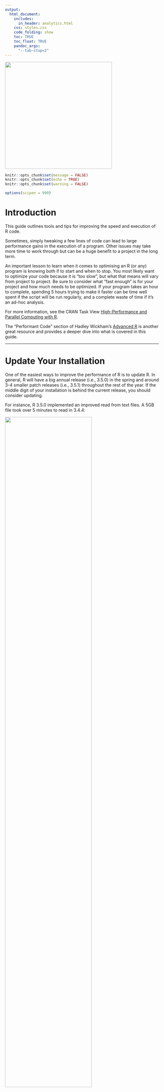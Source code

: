 ```yaml
---
output: 
  html_document:
    includes:
      in_header: analytics.html  	
    css: styles.css
    code_folding: show
    toc: TRUE
    toc_float: TRUE
    pandoc_args:
      "--tab-stop=2"
---
```


<link rel="stylesheet" href="//fonts.googleapis.com/css?family=Lato" />

::: {#header}
<img src="graphics-guide/www/images/urban-institute-logo.png" width="350"/>
:::

```r
knitr::opts_chunk$set(message = FALSE)
knitr::opts_chunk$set(echo = TRUE)
knitr::opts_chunk$set(warning = FALSE)

options(scipen = 999)
```

# Introduction

This guide outlines tools and tips for improving the speed and execution of R code.

Sometimes, simply tweaking a few lines of code can lead to large performance gains in the execution of a program. Other issues may take more time to work through but can be a huge benefit to a project in the long term.

An important lesson to learn when it comes to optimising an R (or any) program is knowing both if to start and when to stop. You most likely want to optimize your code because it is "too slow", but what that means will vary from project to project. Be sure to consider what "fast enough" is for your project and how much needs to be optimized. If your program takes an hour to complete, spending 5 hours trying to make it faster can be time well spent if the script will be run regularly, and a complete waste of time if it's an ad-hoc analysis.

For more information, see the CRAN Task View [High-Performance and Parallel Computing with R](https://CRAN.R-project.org/view=HighPerformanceComputing).

The "Performant Code" section of Hadley Wickham's [Advanced R](http://adv-r.had.co.nz/) is another great resource and provides a deeper dive into what is covered in this guide.

------------------------------------------------------------------------

# Update Your Installation

One of the easiest ways to improve the performance of R is to update R. In general, R will have a big annual release (i.e., 3.5.0) in the spring and around 3-4 smaller patch releases (i.e., 3.5.1) throughout the rest of the year. If the middle digit of your installation is behind the current release, you should consider updating.

For instance, R 3.5.0 implemented an improved read from text files. A 5GB file took over 5 minutes to read in 3.4.4:

![](optimization/images/data-load-3-4.png){width="75%"}

While 3.5.0 took less than half the time:

![](optimization/images/data-load-3-5.png){width="75%"}

To see what the R-core development team is up to, check out the [NEWS](https://cran.r-project.org/doc/manuals/r-devel/NEWS.html) file from the R project.

------------------------------------------------------------------------

# Profiling & Benchmarking

In order to efficiently optimize your code, you'll first need to know where it's running slowest. The `profvis` package provides a nice way of visualizing the execution time and memory useage of your program.

```r
library(profvis)
library(dplyr)

profvis({
	diamonds <- read.csv("optimization/data/diamonds.csv")

	diamonds_by_cut <- diamonds %>%
		group_by(cut) %>%
		summarise_if(is.numeric, mean)

	write.csv(diamonds_by_cut, file = "optimization/data/diamonds_by_cut.csv")

})

```

In this toy example it looks like the `read.csv` function is the bottleneck, so

work on optimizing that first.

Once you find the bottleneck that needs to be optimized, it can be useful to

benchmark different potential solutions. The `microbenchmark` package can help

you choose between different options. Continuing with the simple example with

the `diamonds` dataset, compare the base `read.csv` function with `read_csv`

from the `readr` package.

```r

library(microbenchmark)

microbenchmark(

   read.csv("optimization/data/diamonds.csv"),

   readr::read_csv("optimization/data/diamonds.csv")

)

```

In this case, `read_csv` is about twice as fast as the base R implementations.

# Parallel Computing

Often, time-intensive R code can be sped up by breaking the execution of

the job across additional cores of your computer. This is called parallel computing.

## Learn `lapply`/`purrr::map`

Learning the `lapply` (and variants) function from Base R or the `map` (and variants) function from the `purrr` package is the first step in learning to run R code in parallel. Once you understand how `lapply` and `map` work, running your code in parallel will be simple.

Say you have a vector of numbers and want to find the square root of each one

(ignore for now that `sqrt` is vectorized, which will be covered later).

You could write a for loop and iterate over each element of the vector:

```r

x <- c(1, 4, 9, 16)

out <- vector("list", length(x))

for (i in seq_along(x)) {

   out[[i]] <- sqrt(x[[i]])

}

unlist(out)

```

The `lapply` function essentially handles the overhead of constructing a for

loop for you. The syntax is:

```r

lapply(X, FUN, ...)

```

`lapply` will then take each element of `X` and apply the `FUN`ction to it.

Our simple example then becomes:

```r

x <- c(1, 4, 9, 16)

out <- lapply(x, sqrt)

unlist(out)

```

Those working within the `tidyverse` may use `map` from the `purrr` package equivalently:

```r

library(purrr)

x <- c(1, 4, 9, 16)

out <- map(x, sqrt)

unlist(out)

```

## Motivating Example

Once you are comfortable with `lapply` and/or `map`, running the same code in

parallel takes just an additional line of code.

For `lapply` users, the `future.apply` package contains an equivalent

`future_lapply` function. Just be sure to call `plan(multiprocess)` beforehand,

which will handle the back-end orchestration needed to run in parallel.

```r

# install.packages("future.apply")

library(future.apply)

plan(multisession)

out <- future_lapply(x, sqrt)

unlist(out)
```

For `purrr` users, the `furrr` (i.e., future purrr) package includes an

equivalent `future_map` function:

```r

# install.packages("furrr")

library(furrr)

plan(multisession)

y <- future_map(x, sqrt)

unlist(y)

```

How much faster did this simple example run in parallel?

```r

library(future.apply)

plan(multisession)

x <- c(1, 4, 9, 16)

microbenchmark::microbenchmark(

   sequential = lapply(x, sqrt),

   parallel = future_lapply(x, sqrt),

   unit = "s"

)

```

Parallelization was actually slower. In this case, the overhead of

setting the code to run in parallel far outweighed any performance gain. In

general, parallelization works well on long-running & compute intensive jobs.

## A (somewhat) More Complex Example

In this example we'll use the `diamonds` dataset from `ggplot2` and perform a

kmeans cluster. We'll use `lapply` to iterate the number of clusters from 2 to

5:

```r

df <- ggplot2::diamonds

df <- dplyr::select(df, -c(cut, color, clarity))

centers = 2:5

system.time(

   lapply(centers,

                function(x) kmeans(df, centers = x, nstart = 500)

                )

   )

```

A now running the same code in parallel:

```r

library(future.apply)

plan(multisession)

system.time(

   future_lapply(centers,

                               function(x) kmeans(df, centers = x, nstart = 500)

                               )

   )

```

While we didn't achieve perfect scaling, we still get a nice bump in execution

time.

## Additional Packages

For the sake of ease and brevity, this guide focused on the `futures` framework

for parallelization. However, you should be aware that there are a number of

other ways to parallelize your code.

### The `parallel` Package

The `parallel` package is included in your base R installation. It includes

analogues of the various `apply` functions:

-   `parLapply`

-   `mclapply` - not available on Windows

These functions generally require more setup, especially on Windows machines.

### The `doParallel` Package

The `doParallel` package builds off of `parallel` and is

useful for code that uses for loops instead of `lapply`. Like the parallel

package, it generally requires more setup, especially on Windows machines.

### Machine Learning - `caret`

For those running machine learning models, the `caret` package can easily

leverage `doParallel` to speed up the execution of multiple models. Lifting

the example from the package documentation:

```r

library(doParallel)

cl <- makePSOCKcluster(5) # number of cores to use

registerDoParallel(cl)

## All subsequent models are then run in parallel

model <- train(y ~ ., data = training, method = "rf")

## When you are done:

stopCluster(cl)

```

Be sure to check out the full

[documentation](http://topepo.github.io/caret/parallel-processing.html)

for more detail.

------------------------------------------------------------------------

# Big Data

As data collection and storage becomes easier and cheaper, it is relatively

simple to obtain relatively large data files. An important point to keep in

mind is that the size of your data will generally expand when it is read

from a storage device into R. A general rule of thumb is that a file will take

somewhere around 3-4 times more space in memory than it does on disk.

For instance, compare the size of the `iris` data set when it is saved as a

.csv file locally vs the size of the object when it is read in to an R session:

```r

file.size("optimization/data/iris.csv") / 1000

df <- readr::read_csv("optimization/data/iris.csv")

pryr::object_size(df)

```

This means that on a standard Urban Institute desktop, you may have issues

reading in files that are larger than 4 GB.

## Object Size

The type of your data can have a big impact on the size of your data frame

when you are dealing with larger files. There are four main types of atomic

vectors in R:

1.  `logical`

2.  `integer`

3.  `double` (also called `numeric`)

4.  `character`

## Each of these data types occupies a different amount of space in memory

`logical` and `integer` vectors use 4 bytes per element, while a `double` will

occupy 8 bytes. R uses a global string pool, so `character` vectors are hard

to estimate, but will generally take up more space for element.

Consider the following example:

```r

x <- 1:100

pryr::object_size(x)

pryr::object_size(as.double(x))

pryr::object_size(as.character(x))

```

An incorrect data type can easily cost you a lot of space in memory, especially

at scale. This often happens when reading data from a text or csv file - data

may have a format such as `c(1.0, 2.0, 3.0)` and will be read in as a `numeric`

column, when `integer` is more appropriate and compact.

You may also be familiar with `factor` variables within R. Essentially a

`factor` will represent your data as integers, and map them back to their

character representation. This can save memory when you have a compact and

unique level of factors:

```r

x <- sample(letters, 10000, replace = TRUE)

pryr::object_size(as.character(x))

pryr::object_size(as.factor(x))

```

However if each element is unique, or if there is not a lot of overlap among

elements, than the overhead will make a factor larger than its character

representation:

```r

pryr::object_size(as.factor(letters))

pryr::object_size(as.character(letters))

```

## Cloud Computing

Sometimes, you will have data that are simply too large to ever fit on your

local desktop machine. If that is the case, then the Elastic Cloud Computing

Environment from the Office of Technology and Data Science can provide you with

easy access to powerful analytic tools for computationally intensive project.

The Elastic Cloud Computing Environment allows researchers to quickly spin-up

an Amazon Web Services (AWS) Elastic Cloud Compute (EC2) instance. These

instances offer increased memory to read in large datasets, along with

additional CPUs to provide the ability to process data in parallel at an

impressive scale.

| Instance \| CPU \| Memory (GB) \|

\|----------\|-----\|--------\|

| Desktop \| 8 \| 16 \|

| c5.4xlarge \| 16 \| 32 \|

| c5.9xlarge \| 36 \| 72 \|

| c5.18xlarge \| 72 \| 144 \|

| x1e.8xlarge \| 32 \| 976 \|

| x1e.16xlarge \| 64 \| 1952 \|

Feel free to contact Erika Tyagi (etyagi\@urban.org) if this would be useful

for your project.

------------------------------------------------------------------------

# Common Pitfalls

## For Loops and Vector Allocation

A refrain you will often hear is that for loops in R are slow and need to be

avoided at all costs. This is not true! Rather, an improperly constructed loop

in R can bring the execution of your program to a near standstill.

A common for loop structure may look something like:

```r

x <- 1:100

out <- c()

for (i in x) {

   out <- c(out, sqrt(x))

   }

```

The bottleneck in this loop is with the allocation of the vector `out`. Every

time we iterate over an item in `x` and append it to `out`, R makes a copy

of all the items already in `out`. As the size of the loop grows, your code

will take longer and longer to run.

A better practice is to pre-allocate `out` to be the correct length, and then

insert the results as the loop runs.

```r

x <- 1:100

out <- rep(NA, length(x))

for (i in seq_along(x)) {

       out[i] <- sqrt(x[i])

}

```

A quick benchmark shows how much more efficient a loop with a pre-allocated

results vector is:

```r

bad_loop <- function(x) {

   out <- c()

   for (i in x) {

       out <- c(out, sqrt(x))

   }

}

good_loop <- function(x) {

   out <- rep(NA, length(x))

   for (i in seq_along(x)) {

       out[i] <- sqrt(x[i])

   }

}

x <- 1:100

microbenchmark::microbenchmark(

   bad_loop(x),

   good_loop(x)

)

```

And note how performance of the "bad" loop degrades as the loop size grows.

```r

y <- 1:250

microbenchmark::microbenchmark(

   bad_loop(y),

   good_loop(y)

)

```

## Vectorized Functions

Many functions in R are vectorized, meaning they can accept an entire vector

(and not just a single value) as input. The `sqrt` function from the

prior examples is one:

```r

x <- c(1, 4, 9, 16)

sqrt(x)

```

This removes the need to use `lapply` or a for loop. Vectorized functions in

R are generally written in a compiled language like C, C++, or FORTRAN, which

makes their implementation faster.

```r

x <- 1:100

microbenchmark::microbenchmark(

   lapply(x, sqrt),

   sqrt(x)

)

```
